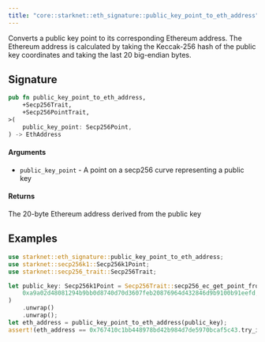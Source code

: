 ```yaml
---
title: "core::starknet::eth_signature::public_key_point_to_eth_address"
---
```


Converts a public key point to its corresponding Ethereum address.
The Ethereum address is calculated by taking the Keccak-256 hash of the public key coordinates
and taking the last 20 big-endian bytes.

## Signature

```rust
pub fn public_key_point_to_eth_address,
    +Secp256Trait,
    +Secp256PointTrait,
>(
    public_key_point: Secp256Point,
) -> EthAddress
```




#### Arguments

- `public_key_point` - A point on a secp256 curve representing a public key
#### Returns

The 20-byte Ethereum address derived from the public key
## Examples

```rust
use starknet::eth_signature::public_key_point_to_eth_address;
use starknet::secp256k1::Secp256k1Point;
use starknet::secp256_trait::Secp256Trait;

let public_key: Secp256k1Point = Secp256Trait::secp256_ec_get_point_from_x_syscall(
    0xa9a02d48081294b9bb0d8740d70d3607feb20876964d432846d9b9100b91eefd, false,
)
    .unwrap()
    .unwrap();
let eth_address = public_key_point_to_eth_address(public_key);
assert!(eth_address == 0x767410c1bb448978bd42b984d7de5970bcaf5c43.try_into().unwrap());
```

